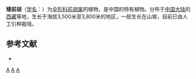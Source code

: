 {{NoteTA|G1=LS}}
{{Speciesbox 
| genus = Peucedanum
| species = nanum
| authority = Shan et Sheh
}}

'''矮前胡'''（[[学名|学名]]：{{lang|la|''Peucedanum nanum''}}）为[[伞形科|伞形科]][[前胡属|前胡属]]的植物，是中国的特有植物。分布于[[中国大陆|中国大陆]]的[[西藏|西藏]]等地，生长于海拔3,500米至3,800米的地区，一般生长在山坡，目前已由人工引种栽培。

== 参考文献 ==
<div class="references-small">
* {{cite web| url =http://www.bioinfo.cn/db05/KmzwSpecies.php?action=view&id=22985| title =矮前胡| work =《中国高等植物数据库全库》| publisher =中国科学院微生物研究所| author =昆明植物研究所| accessdate =2009-02-25| deadurl =yes| archiveurl =https://web.archive.org/web/20160305024858/http://www.bioinfo.cn/db05/KmzwSpecies.php?action=view&id=22985| archivedate =2016-03-05}}
</div>
{{Taxonbar}}

[[Category:前胡属|A]]
[[Category:中國特有植物|A]]
[[Category:西藏植物|A]]